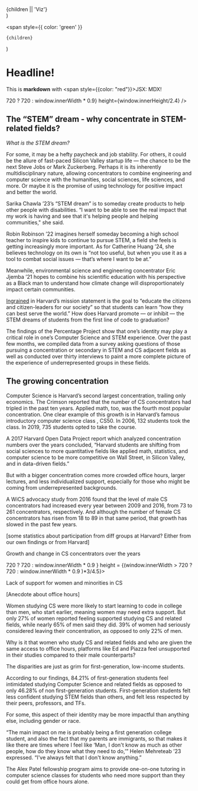 
  <div style={{padding: 20, backgroundColor: 'lightblue'}}>{children || 'Viz'}</div>
)

  <span
    style={{
      color: 'green'
    }}
  >
    {children}
  </span>
)

# Headline!

This is **markdown** with <span style={{color: "red"}}>JSX</span>: MDX!

<Viz />
<Dots width = {window.innerWidth > 720 ? 720 : window.innerWidth * 0.9} height={window.innerHeight/2.4} />

## The “STEM” dream - why concentrate in STEM-related fields?

*What is the STEM dream?*

For some, it may be a hefty paycheck and job stability. For others, it could be the allure of fast-paced Silicon Valley startup life — the chance to be the next Steve Jobs or Mark Zuckerberg. Perhaps it is its inherently multidisciplinary nature, allowing concentrators to combine engineering and computer science with the humanities, social sciences, life sciences, and more. Or maybe it is the promise of using technology for positive impact and better the world. 

<Person>Sarika Chawla ’23</Person>’s “STEM dream” is to someday create products to help other people with disabilities. “I want to be able to see the real impact that my work is having and see that it's helping people and helping communities," she said.

Robin Robinson ’22 imagines herself someday becoming a high school teacher to inspire kids to continue to pursue STEM, a field she feels is getting increasingly more important. As for Catherine Huang ’24, she believes technology on its own is “not too useful, but when you use it as a tool to combat social issues — that’s where I want to be at.” 

Meanwhile, environmental science and engineering concentrator Eric Jjemba ’21 hopes to combine his scientific education with his perspective as a Black man to understand how climate change will disproportionately impact certain communities.  

[Ingrained](https://google.com) in Harvard’s mission statement is the goal to “educate the citizens and citizen-leaders for our society” so that students can learn “how they can best serve the world.” How does Harvard promote — or inhibit — the STEM dreams of students from the first line of code to graduation? 

The findings of the Percentage Project show that one’s identity may play a critical role in one’s Computer Science and STEM experience. Over the past few months, we compiled data from a survey asking questions of those pursuing a concentration or secondary in STEM and CS adjacent fields as well as conducted over thirty interviews to paint a more complete picture of the experience of underrepresented groups in these fields.  

## The growing concentration

Computer Science is Harvard’s second largest concentration, trailing only economics. The Crimson reported that the number of CS concentrators had tripled in the past ten years. Applied math, too, was the fourth most popular concentration. One clear example of this growth is in Harvard’s famous introductory computer science class , CS50. In 2006, 132 students took the class. In 2019, 735 students opted to take the course. 

A 2017 Harvard Open Data Project report which analyzed concentration numbers over the years concluded, “Harvard students are shifting from social sciences to more quantitative fields like applied math, statistics, and computer science to be more competitive on Wall Street, in Silicon Valley, and in data-driven fields.” 

But with a bigger concentration comes more crowded office hours, larger lectures, and less individualized support, especially for those who might be coming from underrepresented backgrounds. 

A WiCS advocacy study from 2016 found that the level of male CS concentrators had increased every year between 2009 and 2016, from 73 to 261 concentrators, respectively. And although the number of female CS concentrators has risen from 18 to 89 in that same period, that growth has slowed in the past few years. 

[some statistics about participation from diff groups at Harvard? Either from our own findings or from Harvard] 

<Viz>Growth and change in CS concentrators over the years</Viz>
<div style={{textAlign: "center", backgroundColor: "#F9F9F9"}}>
<LineGraph2 width = {window.innerWidth > 720 ? 720 : window.innerWidth * 0.9 } height = {(window.innerWidth > 720 ? 720 : window.innerWidth * 0.9 )*3/4.5}> </LineGraph2> 
</div>

Lack of support for women and minorities in CS

[Anecdote about office hours]

Women studying CS were more likely to start learning to code in college than men, who start earlier, meaning women may need extra support. But only 27% of women reported feeling supported studying CS and related fields, while nearly 65% of men said they did. 39% of women had seriously considered leaving their concentration, as opposed to only 22% of men. 

Why is it that women who study CS and related fields and who are given the same access to office hours, platforms like Ed and Piazza feel unsupported in their studies compared to their male counterparts?

The disparities are just as grim for first-generation, low-income students.  

According to our findings, 84.21% of first-generation students feel intimidated studying Computer Science and related fields as opposed to only 46.28% of non first-generation students. First-generation students felt less confident studying STEM fields than others, and felt less respected by their peers, professors, and TFs.

For some, this aspect of their identity may be more impactful than anything else, including gender or race. 

“The main impact on me is probably being a first generation college student, and also the fact that my parents are immigrants, so that makes it like there are times where I feel like ‘Man, I don't know as much as other people, how do they know what they need to do,’” Helen Mehreteab ’23 expressed. “I've always felt that I don't know anything.” 

The Alex Patel fellowship program aims to provide one-on-one tutoring in computer science classes for students who need more support than they could get from office hours alone. 
